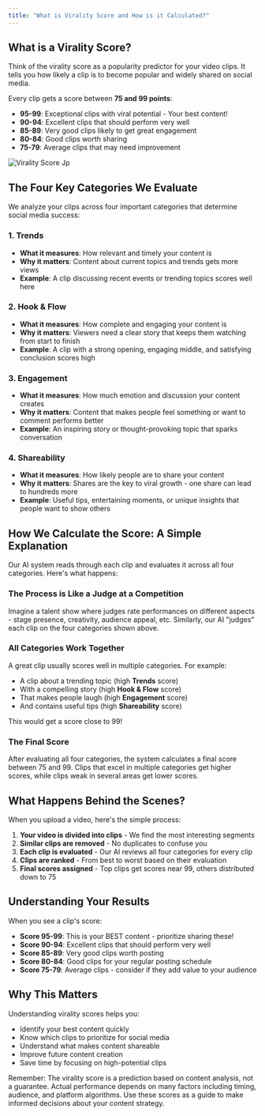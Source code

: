 ```yaml
---
title: "What is Virality Score and How is it Calculated?"
---
```


## What is a Virality Score?

Think of the virality score as a popularity predictor for your video clips. It tells you how likely a clip is to become popular and widely shared on social media.

Every clip gets a score between **75 and 99 points**:

- **95-99**: Exceptional clips with viral potential - Your best content\!
- **90-94**: Excellent clips that should perform very well
- **85-89**: Very good clips likely to get great engagement
- **80-84**: Good clips worth sharing
- **75-79**: Average clips that may need improvement

![Virality Score Jp](/images/virality-score.jpg)

## The Four Key Categories We Evaluate

We analyze your clips across four important categories that determine social media success:

### 1. **Trends**

- **What it measures**: How relevant and timely your content is
- **Why it matters**: Content about current topics and trends gets more views
- **Example**: A clip discussing recent events or trending topics scores well here

### 2. **Hook & Flow**

- **What it measures**: How complete and engaging your content is
- **Why it matters**: Viewers need a clear story that keeps them watching from start to finish
- **Example**: A clip with a strong opening, engaging middle, and satisfying conclusion scores high

### 3. **Engagement**

- **What it measures**: How much emotion and discussion your content creates
- **Why it matters**: Content that makes people feel something or want to comment performs better
- **Example**: An inspiring story or thought-provoking topic that sparks conversation

### 4. **Shareability**

- **What it measures**: How likely people are to share your content
- **Why it matters**: Shares are the key to viral growth - one share can lead to hundreds more
- **Example**: Useful tips, entertaining moments, or unique insights that people want to show others

## How We Calculate the Score: A Simple Explanation

Our AI system reads through each clip and evaluates it across all four categories. Here's what happens:

### The Process is Like a Judge at a Competition

Imagine a talent show where judges rate performances on different aspects - stage presence, creativity, audience appeal, etc. Similarly, our AI "judges" each clip on the four categories shown above.

### All Categories Work Together

A great clip usually scores well in multiple categories. For example:

- A clip about a trending topic (high **Trends** score)
- With a compelling story (high **Hook & Flow** score)
- That makes people laugh (high **Engagement** score)
- And contains useful tips (high **Shareability** score)

This would get a score close to 99\!

### The Final Score

After evaluating all four categories, the system calculates a final score between 75 and 99. Clips that excel in multiple categories get higher scores, while clips weak in several areas get lower scores.

## What Happens Behind the Scenes?

When you upload a video, here's the simple process:

1. **Your video is divided into clips** - We find the most interesting segments
2. **Similar clips are removed** - No duplicates to confuse you
3. **Each clip is evaluated** - Our AI reviews all four categories for every clip
4. **Clips are ranked** - From best to worst based on their evaluation
5. **Final scores assigned** - Top clips get scores near 99, others distributed down to 75

## Understanding Your Results

When you see a clip's score:

- **Score 95-99**: This is your BEST content - prioritize sharing these\!
- **Score 90-94**: Excellent clips that should perform very well
- **Score 85-89**: Very good clips worth posting
- **Score 80-84**: Good clips for your regular posting schedule
- **Score 75-79**: Average clips - consider if they add value to your audience

## Why This Matters

Understanding virality scores helps you:

- Identify your best content quickly
- Know which clips to prioritize for social media
- Understand what makes content shareable
- Improve future content creation
- Save time by focusing on high-potential clips

Remember: The virality score is a prediction based on content analysis, not a guarantee. Actual performance depends on many factors including timing, audience, and platform algorithms. Use these scores as a guide to make informed decisions about your content strategy.